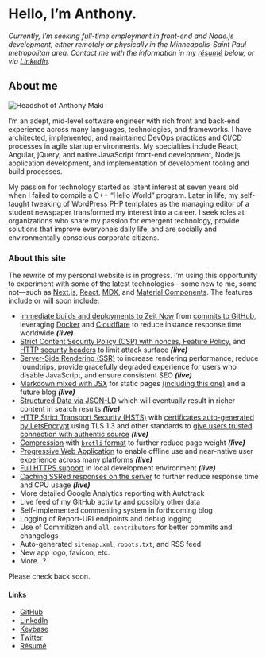# Hello, I’m Anthony.

_Currently, I’m seeking full-time employment in front-end and Node.js development, either remotely or physically in the Minneapolis-Saint Paul metropolitan area. Contact me with the information in my [résumé](https://anthony.codes/resume-anthony-maki.pdf) below, or via [LinkedIn](https://www.linkedin.com/in/4cm4k1/)._

## About me

<picture>
  <source srcSet='/face.webp' type='image/webp' />
  <img src='/face.jpg' alt='Headshot of Anthony Maki' />
</picture>

I’m an adept, mid-level software engineer with rich front and back-end experience across many languages, technologies, and frameworks. I have architected, implemented, and maintained DevOps practices and CI/CD processes in agile startup environments. My specialties include React, Angular, jQuery, and native JavaScript front-end development, Node.js application development, and implementation of development tooling and build processes.

My passion for technology started as latent interest at seven years old when I failed to compile a C++ “Hello World” program. Later in life, my self-taught tweaking of WordPress PHP templates as the managing editor of a student newspaper transformed my interest into a career. I seek roles at organizations who share my passion for emergent technology, provide solutions that improve everyone’s daily life, and are socially and environmentally conscious corporate citizens.

### About this site

The rewrite of my personal website is in progress. I’m using this opportunity to experiment with some of the latest technologies—some new to me, some not—such as [Next.js](https://github.com/zeit/next.js), [React](https://github.com/facebook/react), [MDX](https://github.com/mdx-js/mdx), and [Material Components](https://github.com/material-components/material-components-web-react). The features include or will soon include:

- [Immediate builds and deployments to Zeit Now](https://zeit.co/now) from [commits to GitHub](https://zeit.co/blog/every-push-now), leveraging [Docker](https://zeit.co/blog/serverless-docker) and [Cloudflare](https://zeit.co/blog/now-cdn) to reduce instance response time worldwide _**(live)**_
- [Strict Content Security Policy (CSP) with nonces, Feature Policy,](https://github.com/helmetjs/helmet) and [HTTP security headers](https://securityheaders.com/?q=anthony.codes&followRedirects=on) to limit attack surface _**(live)**_
- [Server-Side Rendering (SSR)](https://zeit.co/docs/examples/next#deploying-a-server-rendered-next.js-app) to increase rendering performance, reduce roundtrips, provide gracefully degraded experience for users who disable JavaScript, and ensure consistent SEO _**(live)**_
- [Markdown mixed with JSX](https://mdxjs.com/) for static pages [(including this one)](https://github.com/4cm4k1/website/blob/master/md/index.mdx) and a future blog _**(live)**_
- [Structured Data via JSON-LD](https://search.google.com/structured-data/testing-tool/u/0/#url=https%3A%2F%2Fanthony.codes) which will eventually result in richer content in search results _**(live)**_
- [HTTP Strict Transport Security (HSTS)](https://hstspreload.org/?domain=anthony.codes) with [certificates auto-generated by LetsEncrypt](https://letsencrypt.org/) using TLS 1.3 and other standards to [give users trusted connection with authentic source](https://www.ssllabs.com/ssltest/analyze.html?d=anthony.codes&latest) _**(live)**_
- [Compression](https://github.com/Alorel/shrink-ray) with [`brotli` format](https://github.com/google/brotli) to further reduce page weight _**(live)**_
- [Progressive Web Application](https://developers.google.com/web/progressive-web-apps/) to enable offline use and near-native user experience across many platforms _**(live)**_
- [Full HTTPS support](https://github.com/FiloSottile/mkcert) in local development environment _**(live)**_
- [Caching SSRed responses on the server](https://github.com/zeit/next.js/tree/canary/examples/ssr-caching) to further reduce response time and CPU usage _**(live)**_
- More detailed Google Analytics reporting with Autotrack
- Live feed of my GitHub activity and possibly other data
- Self-implemented commenting system in forthcoming blog
- Logging of Report-URI endpoints and debug logging
- Use of Commitizen and `all-contributors` for better commits and changelogs
- Auto-generated `sitemap.xml`, `robots.txt`, and RSS feed
- New app logo, favicon, etc.
- More...?

Please check back soon.

#### Links

- [GitHub](https://github.com/4cm4k1)
- [LinkedIn](https://www.linkedin.com/in/4cm4k1/)
- [Keybase](https://keybase.io/4cm4k1)
- [Twitter](https://twitter.com/4cm4k1)
- [Résumé](https://anthony.codes/resume-anthony-maki.pdf)

<style jsx>{`
  img {
    border-radius: 50%;
    float: left;
    margin: 0 1rem 0.5rem 0;
    width: 5rem;
  }
`}</style>
